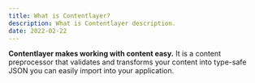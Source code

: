 ```yaml
---
title: What is Contentlayer?
description: What is Contentlayer description.
date: 2022-02-22
---
```


**Contentlayer makes working with content easy.** It is a content preprocessor that validates and transforms your content into type-safe JSON you can easily import into your application.
